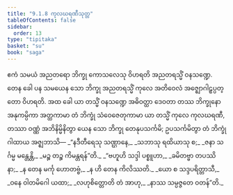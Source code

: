 ```yaml
---
title: "9.1.8 ကုလဃရဏီသုတ္တ"
tableOfContents: false
sidebar:
  order: 13
type: "tipitaka"
basket: "su"
book: "saga"
---
```



<DynamicBreadcrumb />

<Division number="228" book="saga">

<Paragraph number="1412" book="saga">
ဧကံ သမယံ အညတရော ဘိက္ခု ကောသလေသု ဝိဟရတိ အညတရသ္မိံ ဝနသဏ္ဍေ. တေန ခေါ ပန သမယေန သော ဘိက္ခု အညတရသ္မိံ ကုလေ အတိဝေလံ အဇ္ဈောဂါဠှပ္ပတ္တော ဝိဟရတိ. အထ ခေါ ယာ တသ္မိံ ဝနသဏ္ဍေ အဓိဝတ္ထာ ဒေဝတာ တဿ ဘိက္ခုနော အနုကမ္ပိကာ အတ္ထကာမာ တံ ဘိက္ခုံ သံဝေဇေတုကာမာ ယာ တသ္မိံ ကုလေ ကုလဃရဏီ, တဿာ ဝဏ္ဏံ အဘိနိမ္မိနိတွာ ယေန သော ဘိက္ခု တေနုပသင်္ကမိ; ဥပသင်္ကမိတွာ တံ ဘိက္ခုံ ဂါထာယ အဇ္ဈဘာသိ—
</Paragraph>

<Paragraph number="1413" type="verses" book="saga">
_“နဒီတီရေသု သဏ္ဌာနေ,_  
_သဘာသု ရထိယာသု စ;_  
_ဇနာ သင်္ဂမ္မ မန္တေန္တိ,_  
_မဉ္စ တဉ္စ ကိမန္တရန်”တိ._  

</Paragraph>

<Paragraph number="1414" type="verses" book="saga">
_“ဗဟူဟိ သဒ္ဒါ ပစ္စူဟာ,_  
_ခမိတဗ္ဗာ တပဿိနာ;_  
_န တေန မင်္ကု ဟောတဗ္ဗံ,_  
_န ဟိ တေန ကိလိဿတိ._  

</Paragraph>

<Paragraph number="1415" type="verses" book="saga">
_ယော စ သဒ္ဒပရိတ္တာသီ,_  
_ဝနေ ဝါတမိဂေါ ယထာ;_  
_လဟုစိတ္တောတိ တံ အာဟု,_  
_နာဿ သမ္ပဇ္ဇတေ ဝတန်”တိ._
</Paragraph>
</Division>
